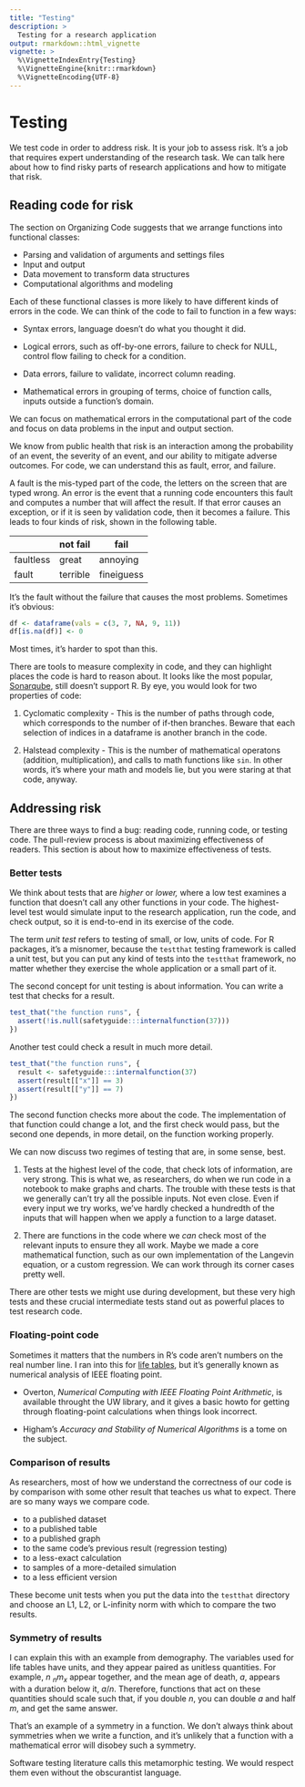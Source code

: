 ```yaml
---
title: "Testing"
description: >
  Testing for a research application
output: rmarkdown::html_vignette
vignette: >
  %\VignetteIndexEntry{Testing}
  %\VignetteEngine{knitr::rmarkdown}
  %\VignetteEncoding{UTF-8}
---
```


# Testing

We test code in order to address risk. It is your job to assess risk. It's a job that requires expert understanding of the research task. We can talk here about how to find risky parts of research applications and how to mitigate that risk.

## Reading code for risk

The section on Organizing Code suggests that we arrange functions into functional classes:

-   Parsing and validation of arguments and settings files
-   Input and output
-   Data movement to transform data structures
-   Computational algorithms and modeling

Each of these functional classes is more likely to have different kinds of errors in the code. We can think of the code to fail to function in a few ways:

-   Syntax errors, language doesn't do what you thought it did.

-   Logical errors, such as off-by-one errors, failure to check for NULL, control flow failing to check for a condition.

-   Data errors, failure to validate, incorrect column reading.

-   Mathematical errors in grouping of terms, choice of function calls, inputs outside a function's domain.

We can focus on mathematical errors in the computational part of the code and focus on data problems in the input and output section.

We know from public health that risk is an interaction among the probability of an event, the severity of an event, and our ability to mitigate adverse outcomes. For code, we can understand this as fault, error, and failure.

A fault is the mis-typed part of the code, the letters on the screen that are typed wrong. An error is the event that a running code encounters this fault and computes a number that will affect the result. If that error causes an exception, or if it is seen by validation code, then it becomes a failure. This leads to four kinds of risk, shown in the following table.

|           | not fail | fail       |
|-----------|----------|------------|
| faultless | great    | annoying   |
| fault     | terrible | fineiguess |

It's the fault without the failure that causes the most problems. Sometimes it's obvious:

```r
df <- dataframe(vals = c(3, 7, NA, 9, 11))
df[is.na(df)] <- 0
```

Most times, it's harder to spot than this.

There are tools to measure complexity in code, and they can highlight places the code is hard to reason about. It looks like the most popular, [Sonarqube](https://www.sonarqube.org/), still doesn't support R. By eye, you would look for two properties of code:

1.  Cyclomatic complexity - This is the number of paths through code, which corresponds to the number of if-then branches. Beware that each selection of indices in a dataframe is another branch in the code.

2.  Halstead complexity - This is the number of mathematical operatons (addition, multiplication), and calls to math functions like `sin`. In other words, it's where your math and models lie, but you were staring at that code, anyway.

## Addressing risk

There are three ways to find a bug: reading code, running code, or testing code. The pull-review process is about maximizing effectiveness of readers. This section is about how to maximize effectiveness of tests.

### Better tests

We think about tests that are *higher* or *lower,* where a low test examines a function that doesn't call any other functions in your code. The highest-level test would simulate input to the research application, run the code, and check output, so it is end-to-end in its exercise of the code.

The term *unit test* refers to testing of small, or low, units of code. For R packages, it's a misnomer, because the `testthat` testing framework is called a unit test, but you can put any kind of tests into the `testthat` framework, no matter whether they exercise the whole application or a small part of it.

The second concept for unit testing is about information. You can write a test that checks for a result.

```r
test_that("the function runs", {
  assert(!is.null(safetyguide:::internalfunction(37)))
})
```

Another test could check a result in much more detail.

```r
test_that("the function runs", {
  result <- safetyguide:::internalfunction(37)
  assert(result[["x"]] == 3)
  assert(result[["y"]] == 7)
})
```

The second function checks more about the code. The implementation of that function could change a lot, and the first check would pass, but the second one depends, in more detail, on the function working properly.

We can now discuss two regimes of testing that are, in some sense, best.

1.  Tests at the highest level of the code, that check lots of information, are very strong. This is what we, as researchers, do when we run code in a notebook to make graphs and charts. The trouble with these tests is that we generally can't try all the possible inputs. Not even close. Even if every input we try works, we've hardly checked a hundredth of the inputs that will happen when we apply a function to a large dataset.

2.  There are functions in the code where we *can* check most of the relevant inputs to ensure they all work. Maybe we made a core mathematical function, such as our own implementation of the Langevin equation, or a custom regression. We can work through its corner cases pretty well.

There are other tests we might use during development, but these very high tests and these crucial intermediate tests stand out as powerful places to test research code.

### Floating-point code

Sometimes it matters that the numbers in R's code aren't numbers on the real number line. I ran into this for [life tables](https://computingkitchen.com/2020/09/02/Mean-Age.html), but it's generally known as numerical analysis of IEEE floating point.

-   Overton, *Numerical Computing with IEEE Floating Point Arithmetic*, is available throught the UW library, and it gives a basic howto for getting through floating-point calculations when things look incorrect.

-   Higham's *Accuracy and Stability of Numerical Algorithms* is a tome on the subject.

### Comparison of results

As researchers, most of how we understand the correctness of our code is by comparison with some other result that teaches us what to expect. There are so many ways we compare code.

-   to a published dataset
-   to a published table
-   to a published graph
-   to the same code's previous result (regression testing)
-   to a less-exact calculation
-   to samples of a more-detailed simulation
-   to a less efficient version

These become unit tests when you put the data into the `testthat` directory and choose an L1, L2, or L-infinity norm with which to compare the two results.

### Symmetry of results

I can explain this with an example from demography. The variables used for life tables have units, and they appear paired as unitless quantities. For example, $n\:{}_nm_x$ appear together, and the mean age of death, $a$, appears with a duration below it, $a/n$. Therefore, functions that act on these quantities should scale such that, if you double $n$, you can double $a$ and half $m$, and get the same answer.

That's an example of a symmetry in a function. We don't always think about symmetries when we write a function, and it's unlikely that a function with a mathematical error will disobey such a symmetry.

Software testing literature calls this metamorphic testing. We would respect them even without the obscurantist language.
